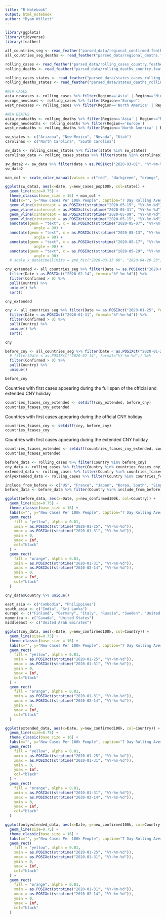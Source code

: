 ```yaml
---
title: "R Notebook"
output: html_notebook
author: "Ryan Willett"
---
```



```r
library(ggplot2)
library(tidyverse)
library(feather)
```

```r
all_countries_seg <- read_feather("parsed_data/regional_confirmed.feather")
all_countries_seg_deaths <- read_feather("parsed_data/regional_deaths.feather")

rolling_cases <- read_feather("parsed_data/rolling_cases_country.feather")
rolling_deaths <- read_feather("parsed_data/rolling_deaths_country.feather")

rolling_cases_states <- read_feather("parsed_data/states_cases_rolling.feather")
rolling_deaths_states <- read_feather("parsed_data/states_deaths_rolling.feather")

```


```r
#NEW CASES
asia_newcases <- rolling_cases %>% filter(Region=='Asia' | Region=="Middle East")
europe_newcases <- rolling_cases %>% filter(Region=='Europe')
west_newcases <- rolling_cases %>% filter(Region=='North America' | Region=="South America")

#NEW DEATHS
asia_newdeaths <- rolling_deaths %>% filter(Region=='Asia' | Region=="Middle East")
europe_newdeaths <- rolling_deaths %>% filter(Region=='Europe')
west_newdeaths <- rolling_deaths %>% filter(Region=='North America' | Region=="South America")

```

```r
sw_states <- c("Arizona", "New Mexico", "Nevada", "Utah")
carolinas <- c("North Carolina", "South Carolina")
```

```r
sw_data <- rolling_cases_states %>% filter(state %in% sw_states)
carolinas_data <- rolling_cases_states %>% filter(state %in% carolinas)
```

```r
sw_data2 <- sw_data %>% filter(date > as.POSIXct("2020-03-01", "%Y-%m-%d"))
sw_data2
```


```r

man_col <- scale_color_manual(values = c("red", "darkgreen", "orange", "blue"))

ggplot(sw_data2, aes(x=date, y=new_cases_pop100k, col=state)) + 
  geom_line(size=0.75) + 
  theme_classic(base_size = 16) + man_col +
  labs(x="", y="New Cases Per 100k People", caption="7 Day Rolling Average\nVertical lines indicate end of stay-at-home orders (SAHO)", col="State") + 
  geom_vline(xintercept = as.POSIXct(strptime("2020-05-15", "%Y-%m-%d")), color="red", size=0.75, linetype='dotdash') + # End of AZ SAH orders
  geom_vline(xintercept = as.POSIXct(strptime("2020-05-31", "%Y-%m-%d")), color="orange", size=0.75, linetype='dotted') + # End of NM SAH orders
  geom_vline(xintercept = as.POSIXct(strptime("2020-05-09", "%Y-%m-%d")), color="darkgreen", size=0.75, linetype='twodash') + # End of NV SAH orders
  geom_vline(xintercept = as.POSIXct(strptime("2020-05-15", "%Y-%m-%d")), color="blue", size=0.75, linetype='dotted') + # End of UT SAH orders
  annotate(geom = "text", x = as.POSIXct(strptime("2020-05-07", "%Y-%m-%d")), y = 15, label = "End of NV SAHO", color = "darkgreen",
             angle = 90) + 
  annotate(geom = "text", x = as.POSIXct(strptime("2020-05-13", "%Y-%m-%d")), y = 15, label = "End of UT SAHO", color = "blue",
             angle = 90) + 
  annotate(geom = "text", x = as.POSIXct(strptime("2020-05-17", "%Y-%m-%d")), y = 15, label = "End of AZ SAHO", color = "red",
             angle = 90) + 
  annotate(geom = "text", x = as.POSIXct(strptime("2020-05-29", "%Y-%m-%d")), y = 15, label = "End of NM SAHO", color = "orange",
             angle = 90)
  # scale_x_datetime(limits = ymd_h(c("2020-03-13 00", "2020-04-20 23"))) +
```

```r
cny_extended <- all_countries_seg %>% filter(Date >= as.POSIXct("2020-01-25", format="%Y-%m-%d")) %>% 
  filter(Date < as.POSIXct("2020-02-14", format="%Y-%m-%d")) %>% 
  filter(Confirmed > 0) %>% 
  pull(Country) %>% 
  unique() %>% 
  sort()

cny_extended
```

```r
cny <- all_countries_seg %>% filter(Date >= as.POSIXct("2020-01-25", format="%Y-%m-%d")) %>% 
  filter(Date < as.POSIXct("2020-01-31", format="%Y-%m-%d")) %>% 
  filter(Confirmed > 0) %>% 
  pull(Country) %>% 
  unique() %>% 
  sort()

cny
```

```r
before_cny <- all_countries_seg %>% filter(Date < as.POSIXct("2020-01-25", format="%Y-%m-%d")) %>% 
  # filter(Date < as.POSIXct("2020-02-14", format="%Y-%m-%d")) %>% 
  filter(Confirmed > 0) %>% 
  pull(Country) %>% 
  unique()

before_cny
```

Countries with first cases appearing during the full span of the official and extended CNY holiday
```r
countries_fcases_cny_extended <- setdiff(cny_extended, before_cny)
countries_fcases_cny_extended
```

Countries with first cases appearing during the official CNY holiday
```r
countries_fcases_cny <- setdiff(cny, before_cny)
countries_fcases_cny
```

Countries with first cases appearing during the extended CNY holiday
```r
countries_fcases_extended <- setdiff(countries_fcases_cny_extended, countries_fcases_cny)
countries_fcases_extended
```

```r
before_data <- rolling_cases %>% filter(Country %in% before_cny)
cny_data <- rolling_cases %>% filter(Country %in% countries_fcases_cny)
extended_data <- rolling_cases %>% filter(Country %in% countries_fcases_cny_extended)
onlyextended_data <- rolling_cases %>% filter(Country %in% countries_fcases_extended)
```

```r
include_from_before <- c("US", "France", "Japan", "Korea, South", "Singapore", "Nepal")
before_data <- before_data %>% filter(Country %in% include_from_before)
```


```r
ggplot(before_data, aes(x=Date, y=new_confirmed100k, col=Country)) + 
  geom_line(size=0.75) + 
  theme_classic(base_size = 16) + 
  labs(x="", y="New Cases Per 100k People", caption="7 Day Rolling Average", col="Country") +
  geom_rect(
    fill = "yellow", alpha = 0.01,
    xmin = as.POSIXct(strptime("2020-01-25", "%Y-%m-%d")),
    xmax = as.POSIXct(strptime("2020-01-31", "%Y-%m-%d")),
    ymin = 0,
    ymax = Inf, 
    col="black"
  ) +
  geom_rect(
    fill = "orange", alpha = 0.01,
    xmin = as.POSIXct(strptime("2020-01-31", "%Y-%m-%d")),
    xmax = as.POSIXct(strptime("2020-02-14", "%Y-%m-%d")),
    ymin = 0,
    ymax = Inf, 
    col="black"
  )
```

```r
cny_data$Country %>% unique()
```


```r
east_asia <- c("Cambodia", "Philippines")
south_asia <- c("India", "Sri Lanka")
europe <- c("Finland", "Germany", "Italy", "Russia", "Sweden", "United Kingdom")
namerica <- c("Canada", "United States")
middleeast <- c("United Arab Emirates")
```


```r
ggplot(cny_data, aes(x=Date, y=new_confirmed100k, col=Country)) + 
  geom_line(size=0.75) + 
  theme_classic(base_size = 16) + 
  labs(x="", y="New Cases Per 100k People", caption="7 Day Rolling Average", col="Country") +
  geom_rect(
    fill = "yellow", alpha = 0.01,
    xmin = as.POSIXct(strptime("2020-01-25", "%Y-%m-%d")),
    xmax = as.POSIXct(strptime("2020-01-31", "%Y-%m-%d")),
    ymin = 0,
    ymax = Inf, 
    col="black"
  ) +
  geom_rect(
    fill = "orange", alpha = 0.01,
    xmin = as.POSIXct(strptime("2020-01-31", "%Y-%m-%d")),
    xmax = as.POSIXct(strptime("2020-02-14", "%Y-%m-%d")),
    ymin = 0,
    ymax = Inf, 
    col="black"
  )
```

```r
ggplot(extended_data, aes(x=Date, y=new_confirmed100k, col=Country)) + 
  geom_line(size=0.75) + 
  theme_classic(base_size = 16) + 
  labs(x="", y="New Cases Per 100k People", caption="7 Day Rolling Average", col="Country") +
  geom_rect(
    fill = "yellow", alpha = 0.01,
    xmin = as.POSIXct(strptime("2020-01-25", "%Y-%m-%d")),
    xmax = as.POSIXct(strptime("2020-01-31", "%Y-%m-%d")),
    ymin = 0,
    ymax = Inf, 
    col="black"
  ) +
  geom_rect(
    fill = "orange", alpha = 0.01,
    xmin = as.POSIXct(strptime("2020-01-31", "%Y-%m-%d")),
    xmax = as.POSIXct(strptime("2020-02-14", "%Y-%m-%d")),
    ymin = 0,
    ymax = Inf, 
    col="black"
  )
```

```r
ggplot(onlyextended_data, aes(x=Date, y=new_confirmed100k, col=Country)) + 
  geom_line(size=0.75) + 
  theme_classic(base_size = 16) + 
  labs(x="", y="New Cases Per 100k People", caption="7 Day Rolling Average", col="Country") +
  geom_rect(
    fill = "yellow", alpha = 0.01,
    xmin = as.POSIXct(strptime("2020-01-25", "%Y-%m-%d")),
    xmax = as.POSIXct(strptime("2020-01-31", "%Y-%m-%d")),
    ymin = 0,
    ymax = Inf, 
    col="black"
  ) +
  geom_rect(
    fill = "orange", alpha = 0.01,
    xmin = as.POSIXct(strptime("2020-01-31", "%Y-%m-%d")),
    xmax = as.POSIXct(strptime("2020-02-14", "%Y-%m-%d")),
    ymin = 0,
    ymax = Inf, 
    col="black"
  )
```